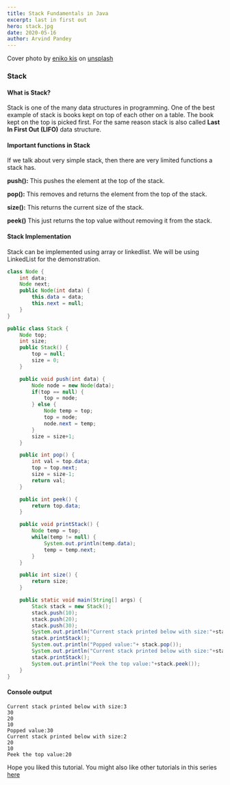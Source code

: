 ```yaml
---
title: Stack Fundamentals in Java
excerpt: last in first out
hero: stack.jpg
date: 2020-05-16
author: Arvind Pandey
---
```

Cover photo by <a href="https://unsplash.com/@enikoo" target="_blank">eniko kis</a>   on  <a href="https://unsplash.com/" target="blank">unsplash</a>
### Stack

#### What is Stack?

Stack is one of the many data structures in programming.
One of the best example of stack is books kept on top of each other on a table. The book kept on the top is picked first. For the same reason stack is also called **Last In First Out (LIFO)** data structure.

#### Important functions in Stack

If we talk about very simple stack, then there are very limited functions a stack has.

**push():** This pushes the element at the top of the stack.

**pop():** This removes and returns the element from the top of the stack.

**size():** This returns the current size of the stack.

**peek()** This just returns the top value without removing it from the stack.

#### Stack Implementation

Stack can be implemented using array or linkedlist.
We will be using LinkedList for the demonstration.

```java
class Node {
    int data;
    Node next;
    public Node(int data) {
        this.data = data;
        this.next = null;
    }
}

public class Stack {
    Node top;
    int size;
    public Stack() {
        top = null;
        size = 0;
    }

    public void push(int data) {
        Node node = new Node(data);
        if(top == null) {
            top = node;
        } else {
            Node temp = top;
            top = node;
            node.next = temp;
        }
        size = size+1;
    }

    public int pop() {
        int val = top.data;
        top = top.next;
        size = size-1;
        return val;
    }

    public int peek() {
        return top.data;
    }

    public void printStack() {
        Node temp = top;
        while(temp != null) {
            System.out.println(temp.data);
            temp = temp.next;
        }
    }

    public int size() {
        return size;
    }

    public static void main(String[] args) {
        Stack stack = new Stack();
        stack.push(10);
        stack.push(20);
        stack.push(30);
        System.out.println("Current stack printed below with size:"+stack.size());
        stack.printStack();
        System.out.println("Popped value:"+ stack.pop());
        System.out.println("Current stack printed below with size:"+stack.size());
        stack.printStack();
        System.out.println("Peek the top value:"+stack.peek());
    }
}
```

#### Console output

```console
Current stack printed below with size:3
30
20
10
Popped value:30
Current stack printed below with size:2
20
10
Peek the top value:20
```

Hope you liked this tutorial.
You might also like other tutorials in this series <a href="/data-structure-fundamentals-in-java">here</a>